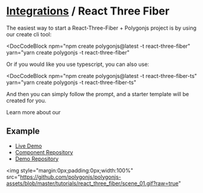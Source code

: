 # [Integrations](integrations) / React Three Fiber

The easiest way to start a React-Three-Fiber + Polygonjs project is by using our create cli tool:

<DocCodeBlock
	npm="npm create polygonjs@latest -t react-three-fiber"
	yarn="yarn create polygonjs -t react-three-fiber"
></DocCodeBlock>

Or if you would like you use typescript, you can also use:

<DocCodeBlock
	npm="npm create polygonjs@latest -t react-three-fiber-ts"
	yarn="yarn create polygonjs -t react-three-fiber-ts"
></DocCodeBlock>

And then you can simply follow the prompt, and a starter template will be created for you.

Learn more about our <DocRouterLink bang href="/docs/install/new!" innerText="create cli tool &rarr;"></DocRouterLink>

## Example

-   [Live Demo](https://polygonjs.com/react-three-fiber)
-   [Component Repository](https://github.com/polygonjs/polygonjs-react-three-fiber)
-   [Demo Repository](https://github.com/polygonjs/polygonjs-react-three-fiber-example)

<DocVideo src="tutorials/react_three_fiber/react_three_fiber_example" />

<img
	style="margin:0px;padding:0px;width:100%"
	src="https://github.com/polygonjs/polygonjs-assets/blob/master/tutorials/react_three_fiber/scene_01.gif?raw=true"
></img>
